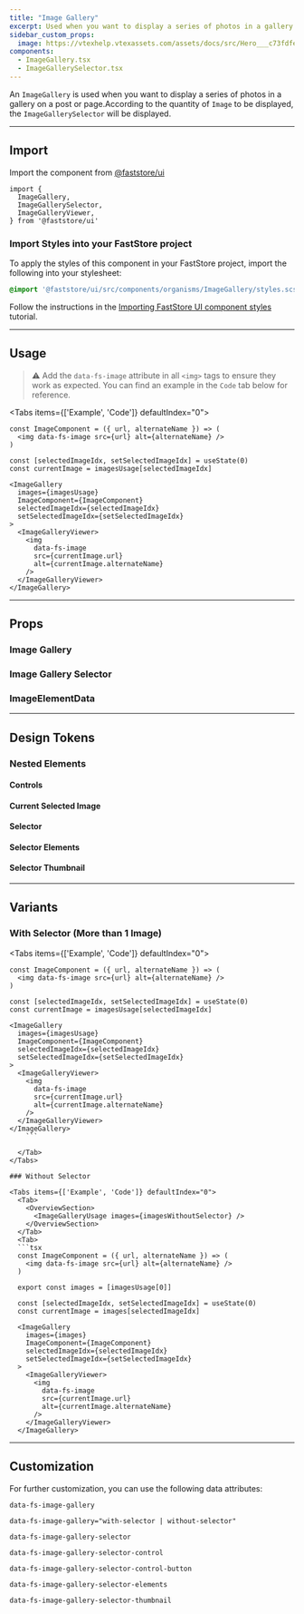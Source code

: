 ```yaml
---
title: "Image Gallery"
excerpt: Used when you want to display a series of photos in a gallery on a post or page.
sidebar_custom_props:
  image: https://vtexhelp.vtexassets.com/assets/docs/src/Hero___c73fdfe80ce87c2ccc4701c07e9d5398.png
components:
  - ImageGallery.tsx
  - ImageGallerySelector.tsx
---
```

An `ImageGallery` is used when you want to display a series of photos in a gallery on a post or page.According to the quantity of `Image` to be displayed, the `ImageGallerySelector` will be displayed.

---

## Import

Import the component from [@faststore/ui](/docs/guides/faststore/components-index)

```tsx
import {
  ImageGallery,
  ImageGallerySelector,
  ImageGalleryViewer,
} from '@faststore/ui'
```

### Import Styles into your FastStore project

To apply the styles of this component in your FastStore project, import the following into your stylesheet:

```scss
@import '@faststore/ui/src/components/organisms/ImageGallery/styles.scss';
```

Follow the instructions in the [Importing FastStore UI component styles](/docs/customizing/importing-styles-to-faststore-ui-components) tutorial.

---

## Usage

> ⚠️ Add the `data-fs-image` attribute in all `<img>` tags to ensure they work as expected. You can find an example in the `Code` tab below for reference.

<Tabs items={['Example', 'Code']} defaultIndex="0">
  <Tab>
    <OverviewSection>
      <ImageGalleryUsage images={imagesUsage} />
    </OverviewSection>
  </Tab>
  <Tab>
```tsx
const ImageComponent = ({ url, alternateName }) => (
  <img data-fs-image src={url} alt={alternateName} />
)

const [selectedImageIdx, setSelectedImageIdx] = useState(0)
const currentImage = imagesUsage[selectedImageIdx]

<ImageGallery
  images={imagesUsage}
  ImageComponent={ImageComponent}
  selectedImageIdx={selectedImageIdx}
  setSelectedImageIdx={setSelectedImageIdx}
>
  <ImageGalleryViewer>
    <img
      data-fs-image
      src={currentImage.url}
      alt={currentImage.alternateName}
    />
  </ImageGalleryViewer>
</ImageGallery>
```

  </Tab>
</Tabs>

---

## Props

### Image Gallery

<ComponentPropsSection component="ImageGallery" />

### Image Gallery Selector

<ComponentPropsSection component="ImageGallerySelector" />

### ImageElementData

<PropsSection propsList={propsImageElementData} />

---

## Design Tokens

<TokenTable>
  <TokenRow
    token="--fs-image-gallery-width"
    value="calc(100% + (2 * var(--fs-grid-padding)))"
  />
  <TokenDivider />
  <TokenRow
    token="--fs-image-gallery-transition-timing"
    value="var(--fs-transition-timing)"
  />
  <TokenRow
    token="--fs-image-gallery-transition-function"
    value="var(--fs-transition-function)"
  />
  <TokenDivider />
  <TokenRow token="--fs-image-gallery-gap-mobile" value="var(--fs-spacing-2)" />
  <TokenRow
    token="--fs-image-gallery-gap-notebook"
    value="var(--fs-spacing-3)"
  />
</TokenTable>

### Nested Elements

#### Controls

<TokenTable>
  <TokenRow
    token="--fs-image-gallery-selector-control-bkg-color"
    value="var(--fs-control-bkg)"
    isColor
  />
  <TokenRow
    token="--fs-image-gallery-selector-control-border-radius"
    value="var(--fs-border-radius-circle)"
  />
  <TokenRow
    token="--fs-image-gallery-selector-control-shadow"
    value="var(--fs-shadow-darker)"
  />
  <TokenRow
    token="--fs-image-gallery-selector-control-gradient-bkg-color"
    value="var(--fs-color-body-bkg)"
    isColor
  />
</TokenTable>

#### Current Selected Image

<TokenTable>
  <TokenRow token="--fs-image-gallery-current-height" value="33.125rem" />
  <TokenRow
    token="--fs-image-gallery-current-border-radius"
    value="var(--fs-border-radius)"
  />
</TokenTable>

#### Selector

<TokenTable>
  <TokenRow
    token="--fs-image-gallery-selector-max-height"
    value="var(--fs-image-gallery-current-height)"
  />
</TokenTable>

#### Selector Elements

<TokenTable>
  <TokenRow
    token="--fs-image-gallery-selector-elements-gap"
    value="var(--fs-spacing-1)"
  />
  <TokenRow
    token="--fs-image-gallery-selector-elements-gap-notebook"
    value="var(--fs-spacing-2)"
  />
  <TokenRow
    token="--fs-image-gallery-selector-elements-padding-mobile"
    value="var(--fs-spacing-0) var(--fs-grid-padding)"
  />
  <TokenRow
    token="--fs-image-gallery-selector-elements-padding-notebook"
    value="var(--fs-spacing-0) 0"
  />
</TokenTable>

#### Selector Thumbnail

<TokenTable>
  <TokenRow
    token="--fs-image-gallery-selector-thumbnail-width-mobile"
    value="3.5rem"
  />
  <TokenRow
    token="--fs-image-gallery-selector-thumbnail-height-mobile"
    value="var(--fs-image-gallery-selector-thumbnail-width-mobile)"
  />
  <TokenRow
    token="--fs-image-gallery-selector-thumbnail-width-notebook"
    value="4.5rem"
  />
  <TokenRow
    token="--fs-image-gallery-selector-thumbnail-height-notebook"
    value="var(--fs-image-gallery-selector-thumbnail-width-notebook)"
  />
  <TokenDivider />
  <TokenRow
    token="--fs-image-gallery-selector-thumbnail-border-radius"
    value="var(--fs-border-radius)"
  />
  <TokenRow
    token="--fs-image-gallery-selector-thumbnail-border-width"
    value="var(--fs-border-width-thick)"
  />
  <TokenDivider />
  <TokenRow
    token="--fs-image-gallery-selector-thumbnail-selected-border-color"
    value="var(--fs-border-color-active)"
    isColor
  />
  <TokenRow
    token="--fs-image-gallery-selector-thumbnail-selected-border-width"
    value="var(--fs-border-width-thickest)"
  />
  <TokenDivider />
  <TokenRow
    token="--fs-image-gallery-selector-thumbnail-image-border-radius"
    value="var(--fs-border-radius-small)"
  />
</TokenTable>

---

## Variants

### With Selector (More than 1 Image)

<Tabs items={['Example', 'Code']} defaultIndex="0">
  <Tab>
    <OverviewSection>
      <ImageGalleryUsage images={imagesUsage} />
    </OverviewSection>
  </Tab>
  <Tab>
```tsx
const ImageComponent = ({ url, alternateName }) => (
  <img data-fs-image src={url} alt={alternateName} />
)

const [selectedImageIdx, setSelectedImageIdx] = useState(0)
const currentImage = imagesUsage[selectedImageIdx]

<ImageGallery
  images={imagesUsage}
  ImageComponent={ImageComponent}
  selectedImageIdx={selectedImageIdx}
  setSelectedImageIdx={setSelectedImageIdx}
>
  <ImageGalleryViewer>
    <img
      data-fs-image
      src={currentImage.url}
      alt={currentImage.alternateName}
    />
  </ImageGalleryViewer>
</ImageGallery>
    ```

  </Tab>
</Tabs>

### Without Selector

<Tabs items={['Example', 'Code']} defaultIndex="0">
  <Tab>
    <OverviewSection>
      <ImageGalleryUsage images={imagesWithoutSelector} />
    </OverviewSection>
  </Tab>
  <Tab>
  ```tsx
  const ImageComponent = ({ url, alternateName }) => (
    <img data-fs-image src={url} alt={alternateName} />
  )

  export const images = [imagesUsage[0]]

  const [selectedImageIdx, setSelectedImageIdx] = useState(0)
  const currentImage = images[selectedImageIdx]

  <ImageGallery
    images={images}
    ImageComponent={ImageComponent}
    selectedImageIdx={selectedImageIdx}
    setSelectedImageIdx={setSelectedImageIdx}
  >
    <ImageGalleryViewer>
      <img
        data-fs-image
        src={currentImage.url}
        alt={currentImage.alternateName}
      />
    </ImageGalleryViewer>
  </ImageGallery>
  ```

  </Tab>
</Tabs>

---

## Customization

For further customization, you can use the following data attributes:

`data-fs-image-gallery`

`data-fs-image-gallery="with-selector | without-selector"`

`data-fs-image-gallery-selector`

`data-fs-image-gallery-selector-control`

`data-fs-image-gallery-selector-control-button`

`data-fs-image-gallery-selector-elements`

`data-fs-image-gallery-selector-thumbnail`
